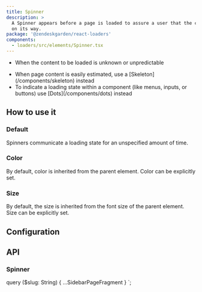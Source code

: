 ```yaml
---
title: Spinner
description: >
  A Spinner appears before a page is loaded to assure a user that the content is
  on its way.
package: '@zendeskgarden/react-loaders'
components:
  - loaders/src/elements/Spinner.tsx
---
```


<Usage>
  <Use>
    <ul>
      <li>When the content to be loaded is unknown or unpredictable</li>
    </ul>
  </Use>
  <Misuse>
    <ul>
      <li>
        <Markdown>
          When page content is easily estimated, use a [Skeleton](/components/skeleton) instead
        </Markdown>
      </li>
      <li>
        <Markdown>
          To indicate a loading state within a component (like menus, inputs, or buttons) use
          [Dots](/components/dots) instead
        </Markdown>
      </li>
    </ul>
  </Misuse>
</Usage>

## How to use it

### Default

Spinners communicate a loading state for an unspecified amount of time.


<CodeExample code={DefaultCode}>
  <Default />
</CodeExample>

### Color

By default, color is inherited from the parent element. Color can be explicitly set.


<CodeExample code={ColorCode}>
  <Color />
</CodeExample>

### Size

By default, the size is inherited from the font size of the parent element. Size can be explicitly set.


<CodeExample code={SizeCode}>
  <Size />
</CodeExample>

## Configuration

<Configuration reactPackage={props.data.mdx.package} components={props.data.mdx.components} />

## API

### Spinner

<Component components={props.data.mdx.components} componentName="spinner" />

<PropSheet components={props.data.mdx.components} componentName="spinner" />


  query ($slug: String) {
    ...SidebarPageFragment
  }
`;
